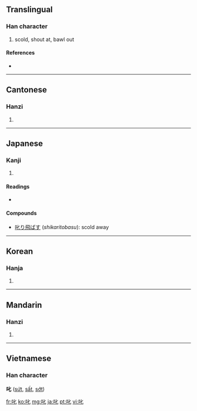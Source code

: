 ==Translingual==

===Han character===
{{Han char|rn=30|rad=口|as=02|sn=5|four=6401<sub>0</sub>|canj=口心 (RP)}}

# scold, shout at, bawl out

====References====
* {{Han ref|kx=0173.020|dkj=03248|dj=0384.020|hdz=10572.060|uh=53F1|ud=21489|bh=A577|bd=42359}}

----

==Cantonese==

===Hanzi===
{{yue-hanzi|jyut=|y=chik1}}

# {{defn|Cantonese}}

----

==Japanese==

===Kanji===
{{ja-kanji|grade=|rs=口02}}

# {{defn|Japanese}}

====Readings====
* {{ja-readings|on=[[しつ]] (''shitsu''), [[しち]] (''shichi'')|kun=[[しかる]] ([[叱る]], ''shikaru'')}}

====Compounds====
* [[叱り飛ばす]] (''shikaritobasu''): scold away

----

==Korean==

===Hanja===
{{ko-hanja|hangeul=질|rv=jil|mr=chil}}

# {{defn|Korean}}

----

==Mandarin==

===Hanzi===
{{cmn-hanzi|pin=[[chì]] ([[chi4]]), [[shè]] ([[she4]]), [[yè]] ([[ye4]])|wg=ch'ih<sup>4</sup>, she<sup>4</sup>, yeh<sup>4</sup>}}

# {{defn|Mandarin}}

----

==Vietnamese==
===Han character===
'''叱''' ([[sứt]], [[sất]], [[sớt]])

[[fr:叱]]
[[ko:叱]]
[[mg:叱]]
[[ja:叱]]
[[pt:叱]]
[[vi:叱]]